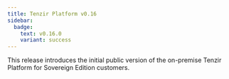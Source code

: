 ```yaml
---
title: Tenzir Platform v0.16
sidebar:
  badge:
    text: v0.16.0
    variant: success
---
```


This release introduces the initial public version of the on-premise Tenzir
Platform for Sovereign Edition customers.
